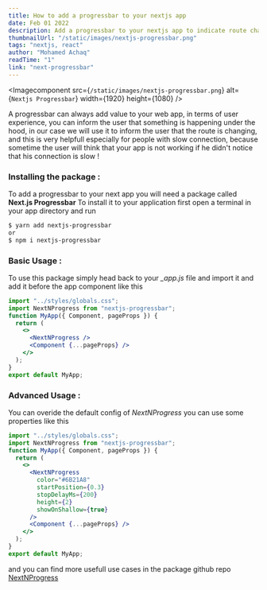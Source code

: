 ```yaml
---
title: How to add a progressbar to your nextjs app
date: Feb 01 2022
description: Add a progressbar to your nextjs app to indicate route changes
thumbnailUrl: "/static/images/nextjs-progressbar.png"
tags: "nextjs, react"
author: "Mohamed Achaq"
readTime: "1"
link: "next-progressbar"
---
```


<Imagecomponent
  src={`/static/images/nextjs-progressbar.png`}
  alt={`Nextjs Progressbar`}
  width={1920}
  height={1080}
/>

A progressbar can always add value to your web app, in terms of user experience, you can inform the
user that something is happening under the hood, in our case we will use it to inform the user that
the route is changing, and this is very helpfull especially for people with slow connection,
because sometime the user will think that your app is not working if he didn't notice that his connection
is slow !

### Installing the package :

To add a progressbar to your next app you will need a package called **Next.js Progressbar**
To install it to your application first open a terminal in your app directory and run

```bash
$ yarn add nextjs-progressbar
or
$ npm i nextjs-progressbar
```

### Basic Usage :

To use this package simply head back to your _\_app.js_ file and import it and add it before the
app component like this

```jsx
import "../styles/globals.css";
import NextNProgress from "nextjs-progressbar";
function MyApp({ Component, pageProps }) {
  return (
    <>
      <NextNProgress />
      <Component {...pageProps} />
    </>
  );
}
export default MyApp;
```

### Advanced Usage :

You can overide the default config of _NextNProgress_ you can use some properties like this

```jsx
import "../styles/globals.css";
import NextNProgress from "nextjs-progressbar";
function MyApp({ Component, pageProps }) {
  return (
    <>
      <NextNProgress
        color="#6B21A8"
        startPosition={0.3}
        stopDelayMs={200}
        height={2}
        showOnShallow={true}
      />
      <Component {...pageProps} />
    </>
  );
}
export default MyApp;
```

and you can find more usefull use cases in the package github repo [NextNProgress](https://github.com/apal21/nextjs-progressbar)
